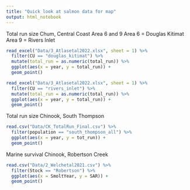 ```yaml
---
title: "Quick look at salmon data for map"
output: html_notebook
---
```


Total run size Chum, Central Coast Area 6 and 9
Area 6 = Douglas Kitimat
Area 9 = Rivers Inlet

```r
read_excel("Data/3_Atlasetal2022.xlsx", sheet = 1) %>% 
  filter(CU == "douglas_kitimat") %>% 
  mutate(total_run = as.numeric(total_run)) %>% 
  ggplot(aes(x = year, y = total_run)) +
  geom_point()

read_excel("Data/3_Atlasetal2022.xlsx", sheet = 1) %>% 
  filter(CU == "rivers_inlet") %>% 
  mutate(total_run = as.numeric(total_run)) %>% 
  ggplot(aes(x = year, y = total_run)) +
  geom_point()
```


Total run size Chinook, South Thompson

```r
read.csv("Data/CK_TotalRun_Final.csv") %>% 
  filter(population == "south_thompson_all") %>% 
  ggplot(aes(x = year, y = tot_run)) +
  geom_point()
```

Marine survival Chinook, Robertson Creek

```r
read.csv("Data/2_Welchetal2021.csv") %>% 
  filter(Stock == "Robertson") %>% 
  ggplot(aes(x = SmoltYear, y = SAR)) +
  geom_point()
```

